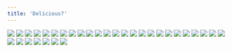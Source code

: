 ```yaml
---
title: 'Delicious?'
---
```


![](/images/great/part-4/great104.jpg)
![](/images/great/part-4/great105.jpg)
![](/images/great/part-4/great106.jpg)
![](/images/great/part-4/great107.jpg)
![](/images/great/part-4/great108.jpg)
![](/images/great/part-4/great109.jpg)
![](/images/great/part-4/great110.jpg)
![](/images/great/part-4/great111.jpg)
![](/images/great/part-4/great112.jpg)
![](/images/great/part-4/great113.jpg)
![](/images/great/part-4/great114.jpg)
![](/images/great/part-4/great115.jpg)
![](/images/great/part-4/great116.jpg)
![](/images/great/part-4/great117.jpg)
![](/images/great/part-4/great118.jpg)
![](/images/great/part-4/great119.jpg)
![](/images/great/part-4/great120.jpg)
![](/images/great/part-4/great121.jpg)
![](/images/great/part-4/great122.jpg)
![](/images/great/part-4/great123.jpg)
![](/images/great/part-4/great124.jpg)
![](/images/great/part-4/great125.jpg)
![](/images/great/part-4/great126.jpg)
![](/images/great/part-4/great127.jpg)
![](/images/great/part-4/great128.jpg)
![](/images/great/part-4/great129.jpg)
![](/images/great/part-4/great130.jpg)
![](/images/great/part-4/great131.jpg)
![](/images/great/part-4/great132.jpg)
![](/images/great/part-4/great133.jpg)
![](/images/great/part-4/great134.jpg)
![](/images/great/part-4/great135.jpg)